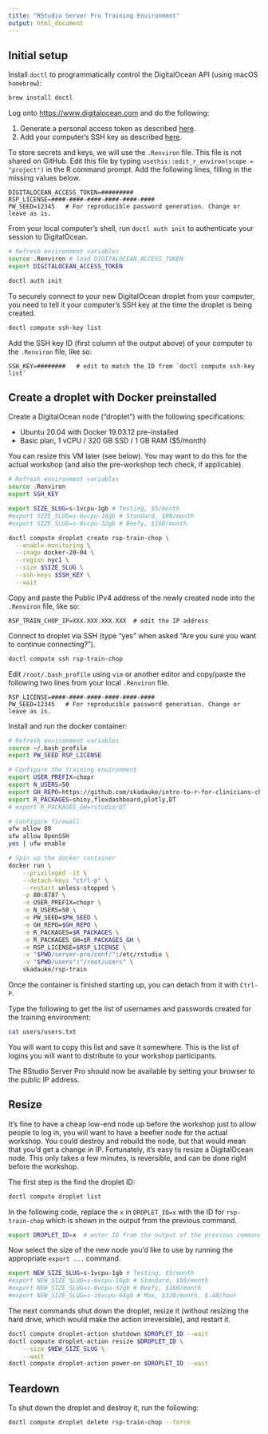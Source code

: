 ```yaml
---
title: "RStudio Server Pro Training Environment"
output: html_document
---
```


## Initial setup

Install `doctl` to programmatically control the DigitalOcean API (using macOS `homebrew`):

```bash
brew install doctl
```

Log onto <https://www.digitalocean.com> and do the following:

1. Generate a personal access token as described [here](https://www.digitalocean.com/docs/apis-clis/api/create-personal-access-token/#:~:text=To%20generate%20a%20personal%20access,the%20Generate%20New%20Token%20button.).
2. Add your computer's SSH key as described [here](https://www.digitalocean.com/docs/droplets/how-to/add-ssh-keys/).

To store secrets and keys, we will use the `.Renviron` file. This file is not shared on GitHub. Edit this file by typing `usethis::edit_r_environ(scope = "project")` in the R command prompt. Add the following lines, filling in the missing values below.

```
DIGITALOCEAN_ACCESS_TOKEN=#########
RSP_LICENSE=####-####-####-####-####-####
PW_SEED=12345   # For reproducible password generation. Change or leave as is.
```

From your local computer's shell, run `doctl auth init` to authenticate your session to DigitalOcean. 

```bash
# Refresh environment variables
source .Renviron # load DIGITALOCEAN_ACCESS_TOKEN
export DIGITALOCEAN_ACCESS_TOKEN

doctl auth init
```

To securely connect to your new DigitalOcean droplet from your computer, you need to tell it your computer's SSH key at the time the droplet is being created.  

```bash
doctl compute ssh-key list
```

Add the SSH key ID (first column of the output above) of your computer to the `.Renviron` file, like so:

```
SSH_KEY=########   # edit to match the ID from `doctl compute ssh-key list`
```

## Create a droplet with Docker preinstalled

Create a DigitalOcean node ("droplet") with the following specifications:

- Ubuntu 20.04 with Docker 19.03.12 pre-installed
- Basic plan, 1 vCPU / 320 GB SSD / 1 GB RAM ($5/month)

You can resize this VM later (see below). You may want to do this for the actual workshop (and also the pre-workshop tech check, if applicable).

```bash
# Refresh environment variables
source .Renviron
export SSH_KEY

export SIZE_SLUG=s-1vcpu-1gb # Testing, $5/month
#export SIZE_SLUG=s-6vcpu-16gb # Standard, $80/month
#export SIZE_SLUG=s-8vcpu-32gb # Beefy, $160/month

doctl compute droplet create rsp-train-chop \
  --enable-monitoring \
  --image docker-20-04 \
  --region nyc1 \
  --size $SIZE_SLUG \
  --ssh-keys $SSH_KEY \
  --wait
```

Copy and paste the Public IPv4 address of the newly created node into the `.Renviron` file, like so: 

```
RSP_TRAIN_CHOP_IP=XXX.XXX.XXX.XXX  # edit the IP address
```

Connect to droplet via SSH (type "yes" when asked "Are you sure you want to continue connecting?").

```bash
doctl compute ssh rsp-train-chop
```

Edit `/root/.bash_profile` using `vim` or another editor and copy/paste the following two lines from your local `.Renviron` file.

```
RSP_LICENSE=####-####-####-####-####-####
PW_SEED=12345   # For reproducible password generation. Change or leave as is.
```
Install and run the docker container:

```bash
# Refresh environment variables
source ~/.bash_profile
export PW_SEED RSP_LICENSE

# Configure the training environment
export USER_PREFIX=chopr
export N_USERS=50
export GH_REPO=https://github.com/skadauke/intro-to-r-for-clinicians-chop
export R_PACKAGES=shiny,flexdashboard,plotly,DT
# export R_PACKAGES_GH=rstudio/DT

# Configure firewall
ufw allow 80
ufw allow OpenSSH
yes | ufw enable 

# Spin up the docker container
docker run \
    --privileged -it \
    --detach-keys "ctrl-p" \
    --restart unless-stopped \
    -p 80:8787 \
    -e USER_PREFIX=chopr \
    -e N_USERS=50 \
    -e PW_SEED=$PW_SEED \
    -e GH_REPO=$GH_REPO \
    -e R_PACKAGES=$R_PACKAGES \
    -e R_PACKAGES_GH=$R_PACKAGES_GH \
    -e RSP_LICENSE=$RSP_LICENSE \
    -v "$PWD/server-pro/conf/":/etc/rstudio \
    -v "$PWD/users":"/root/users" \
    skadauke/rsp-train
```

Once the container is finished starting up, you can detach from it with `Ctrl-P`.

Type the following to get the list of usernames and passwords created for the training environment:

```bash
cat users/users.txt
```

You will want to copy this list and save it somewhere. This is the list of logins you will want to distribute to your workshop participants.

The RStudio Server Pro should now be available by setting your browser to the public IP address.

## Resize

It's fine to have a cheap low-end node up before the workshop just to allow people to log in, you will want to have a beefier node for the actual workshop. You could destroy and rebuild the node, but that would mean that you'd get a change in IP. Fortunately, it's easy to resize a DigitalOcean node. This only takes a few minutes, is reversible, and can be done right before the workshop.

The first step is the find the droplet ID:

```bash
doctl compute droplet list
```

In the following code, replace the `x` in `DROPLET_ID=x` with the ID for `rsp-train-chop` which is shown in the output from the previous command.

```bash
export DROPLET_ID=x  # enter ID from the output of the previous command
```

Now select the size of the new node you'd like to use by running the appropriate `export ...` command.

```bash
export NEW_SIZE_SLUG=s-1vcpu-1gb # Testing, $5/month
#export NEW_SIZE_SLUG=s-6vcpu-16gb # Standard, $80/month
#export NEW_SIZE_SLUG=s-8vcpu-32gb # Beefy, $160/month
#export NEW_SIZE_SLUG=s-16vcpu-64gb # Max, $320/month, $.48/hour
```

The next commands shut down the droplet, resize it (without resizing the hard drive, which would make the action irreversible), and restart it.

```bash
doctl compute droplet-action shutdown $DROPLET_ID --wait
doctl compute droplet-action resize $DROPLET_ID \
    --size $NEW_SIZE_SLUG \
    --wait
doctl compute droplet-action power-on $DROPLET_ID --wait 
```

## Teardown

To shut down the droplet and destroy it, run the following:

```bash
doctl compute droplet delete rsp-train-chop --force
```